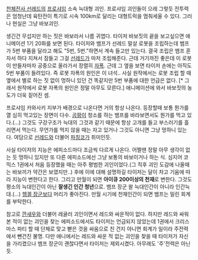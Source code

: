 [[천체전사 선레드]]의 [[프로샤임]] 소속 늑대형 괴인. 프로샤임 괴인들이 으레 그렇듯 전투력은 엄청난데 육탄전이 특기로 시속 100km로 달리는 대형트럭을 멈춰세울 수 있다. 그러나 현실은 그냥 바보괴인. 

생긴건 무섭지만 하는 짓은 바보라서 나름 귀엽다. 타이저 바보짓의 끝을 보고싶으면 애니메이션 1기 20화를 보면 된다. 타이저와 뱀프가 선레드 말살 로봇을 조립하는데 뱀프가 5번 부품을 달라고 해도 "5번, 5번."하면서 계속 들고만 있는다. 결국 조립은 뱀프 혼자서 하다 지쳐서 잠들고 그걸 [[선레드]]가 마저 조립해준다. 근데 거기까진 좋은데 이 로봇이 만들자마자 공중으로 올라가서 장렬히 [[자폭]]. 근데 그 옆을 보면 타이저 손에는 아직도 5번 부품이 들려있다. 즉 로봇 자폭의 원인은 이 녀석.. 사실 원작에서는 로봇 조립 할 때 옆에서 별로 하는 짓 없이 멍하니 있던 건 똑같지만 5번 부품에 대한 언급은 없다. [* 그래서 원작에서 로봇 자폭의 원인은 정말 아무도 모른다.] 애니메이션에 와서 바보짓의 농도가 더욱 짙어진 셈.

프로샤임 카와사키 지부가 배경으로 나온다면 거의 항상 나온다. 등장할때 보통 뭔가를 열 심히 먹고있는 장면이 다수. [[곰팡이]] 청소를 하는 뱀프를 바라보면서도 뭔가를 먹고 있다.(...) 그것도 구강구조가 늑대의 그것과 같기 때문에 항상 고개를 들고 부스러기를 흘리면서 먹는다. 무언가를 먹지 않을 때는 자고 있거나 그것도 아니면 그냥 멍하니 있는다. 여담으로 [[선레드]]와 더불어 [[파칭코]]가 취미인듯.

사실 타이저의 지능은 에피소드마다 조금씩 다르게 나온다. 어쩔땐 정말 아무 생각이 없는 듯 멍하니 있지만 또 다른 에피소드에선 그냥 보통의 바보이거나 하는 식. 심지어 코믹스 1권에서 처음 등장했을 때는 아주 평범한 괴인이었다.(그 직후 괴인 도감에 나올때는 바보끼가 약간은 보였지만..) 후에 이에 대해 설명하길 타이저는 달이 차고 기움에 따라 지능이 변한다고 한다. 그리고 만월이 되면 '''아이큐 200이상의 천재'''로 변한다. 그것도 평소의 늑대인간이 아닌 '''잘생긴 인간 청년'''으로. 뱀프 장군 왈 늑대인간이 아니라 인간늑대.(...) [[헹겔 장군]]보다 머리가 좋아진다. 만월 시기에 천재인간이 되면 뱀프는 밀린 회계를 부탁한다.

참고로 [[깐새우]]와 더불어 레귤러 괴인이면서 레드와 싸운적이 없다. 하지만 레드와 싸워본 적이 없는 괴인을 찾는 에피소드에서도 타이저는 언급되지 않았는데 1권에서 크리스마스 파티 할 때 단체로 맞고 뻗은 것을 싸움으로 친 건지 아니면 회계가 일이라 주전력에서 뺀건진 불명. 다만 애니에서는 레드와 싸운 적 없는 괴인을 찾을 때 타이저가 자신을 가리켰으나 뱀프 장군이 괜찮다면서 타이저는 제외시켰다. 아무래도 '주'전력은 아닌 듯.
